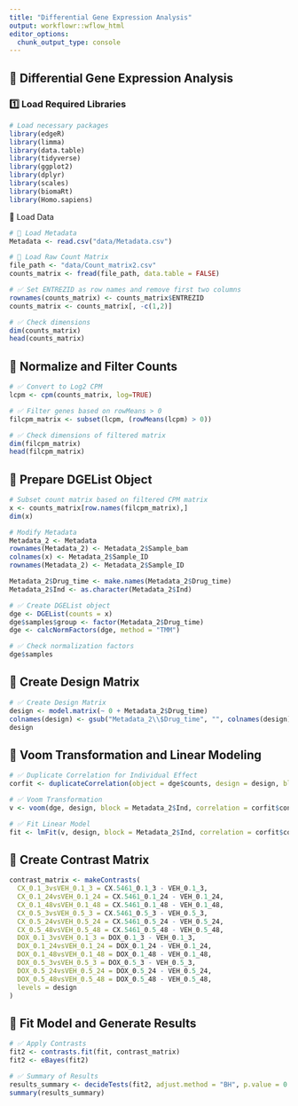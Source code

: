 ```yaml
---
title: "Differential Gene Expression Analysis"
output: workflowr::wflow_html
editor_options: 
  chunk_output_type: console
---
```


## **📌 Differential Gene Expression Analysis **

### **1️⃣ Load Required Libraries**
```r
# Load necessary packages
library(edgeR)
library(limma)
library(data.table)
library(tidyverse)
library(ggplot2)
library(dplyr)
library(scales)
library(biomaRt)
library(Homo.sapiens)
```


📍 Load Data

```r
# 📌 Load Metadata
Metadata <- read.csv("data/Metadata.csv")

# 📌 Load Raw Count Matrix
file_path <- "data/Count_matrix2.csv"
counts_matrix <- fread(file_path, data.table = FALSE)

# ✅ Set ENTREZID as row names and remove first two columns
rownames(counts_matrix) <- counts_matrix$ENTREZID
counts_matrix <- counts_matrix[, -c(1,2)]

# ✅ Check dimensions
dim(counts_matrix)
head(counts_matrix)
```

## **📌 Normalize and Filter Counts**
```r
# ✅ Convert to Log2 CPM
lcpm <- cpm(counts_matrix, log=TRUE)

# ✅ Filter genes based on rowMeans > 0
filcpm_matrix <- subset(lcpm, (rowMeans(lcpm) > 0))

# ✅ Check dimensions of filtered matrix
dim(filcpm_matrix)
head(filcpm_matrix)
```


## **📌 Prepare DGEList Object**
```r
# Subset count matrix based on filtered CPM matrix
x <- counts_matrix[row.names(filcpm_matrix),]
dim(x)

# Modify Metadata
Metadata_2 <- Metadata
rownames(Metadata_2) <- Metadata_2$Sample_bam
colnames(x) <- Metadata_2$Sample_ID
rownames(Metadata_2) <- Metadata_2$Sample_ID

Metadata_2$Drug_time <- make.names(Metadata_2$Drug_time)
Metadata_2$Ind <- as.character(Metadata_2$Ind)

# ✅ Create DGEList object
dge <- DGEList(counts = x)
dge$samples$group <- factor(Metadata_2$Drug_time)
dge <- calcNormFactors(dge, method = "TMM")

# ✅ Check normalization factors
dge$samples
```


## **📌 Create Design Matrix**
```r
# ✅ Create Design Matrix
design <- model.matrix(~ 0 + Metadata_2$Drug_time)
colnames(design) <- gsub("Metadata_2\\$Drug_time", "", colnames(design))
design
```

## **📌 Voom Transformation and Linear Modeling**
```r
# ✅ Duplicate Correlation for Individual Effect
corfit <- duplicateCorrelation(object = dge$counts, design = design, block = Metadata_2$Ind)

# ✅ Voom Transformation
v <- voom(dge, design, block = Metadata_2$Ind, correlation = corfit$consensus.correlation, plot = TRUE)

# ✅ Fit Linear Model
fit <- lmFit(v, design, block = Metadata_2$Ind, correlation = corfit$consensus.correlation)
```

## **📌 Create Contrast Matrix**
```r
contrast_matrix <- makeContrasts(
  CX_0.1_3vsVEH_0.1_3 = CX.5461_0.1_3 - VEH_0.1_3,
  CX_0.1_24vsVEH_0.1_24 = CX.5461_0.1_24 - VEH_0.1_24,
  CX_0.1_48vsVEH_0.1_48 = CX.5461_0.1_48 - VEH_0.1_48,
  CX_0.5_3vsVEH_0.5_3 = CX.5461_0.5_3 - VEH_0.5_3,
  CX_0.5_24vsVEH_0.5_24 = CX.5461_0.5_24 - VEH_0.5_24,
  CX_0.5_48vsVEH_0.5_48 = CX.5461_0.5_48 - VEH_0.5_48,
  DOX_0.1_3vsVEH_0.1_3 = DOX_0.1_3 - VEH_0.1_3,
  DOX_0.1_24vsVEH_0.1_24 = DOX_0.1_24 - VEH_0.1_24,
  DOX_0.1_48vsVEH_0.1_48 = DOX_0.1_48 - VEH_0.1_48,
  DOX_0.5_3vsVEH_0.5_3 = DOX_0.5_3 - VEH_0.5_3,
  DOX_0.5_24vsVEH_0.5_24 = DOX_0.5_24 - VEH_0.5_24,
  DOX_0.5_48vsVEH_0.5_48 = DOX_0.5_48 - VEH_0.5_48,
  levels = design
)
```

## **📌 Fit Model and Generate Results**
```r
# ✅ Apply Contrasts
fit2 <- contrasts.fit(fit, contrast_matrix)
fit2 <- eBayes(fit2)

# ✅ Summary of Results
results_summary <- decideTests(fit2, adjust.method = "BH", p.value = 0.05)
summary(results_summary)
```

